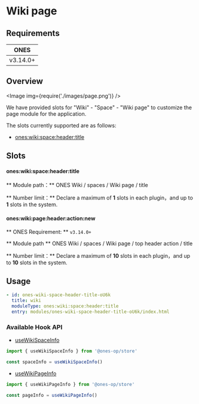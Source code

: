# Wiki page

## Requirements

|   ONES   |
| :------: |
| v3.14.0+ |

## Overview

<Image img={require('./images/page.png')} />

We have provided slots for "Wiki" - "Space" - "Wiki page" to customize the page module for the application.

The slots currently supported are as follows:

- [ones:wiki:space:header:title](#oneswikispaceheadertitle)

## Slots

#### ones:wiki:space:header:title

** Module path：** ONES Wiki / spaces / Wiki page / title

** Number limit：** Declare a maximum of **1** slots in each plugin，and up to **1** slots in the system.

#### ones:wiki:page:header:action:new

** ONES Requirement: ** `v3.14.0+`

** Module path ** ONES Wiki / spaces / Wiki page / top header action / title

** Number limit：** Declare a maximum of **10** slots in each plugin，and up to **10** slots in the system.

## Usage

```yaml
- id: ones-wiki-space-header-title-oU6k
  title: wiki
  moduleType: ones:wiki:space:header:title
  entry: modules/ones-wiki-space-header-title-oU6k/index.html
```

### Available Hook API

- [useWikiSpaceInfo](../../../../../reference/packages/store/store.md#useWikiSpaceInfo)

```ts
import { useWikiSpaceInfo } from '@ones-op/store'

const spaceInfo = useWikiSpaceInfo()
```

- [useWikiPageInfo](../../../../../reference/packages/store/store.md#useWikiPageInfo)

```ts
import { useWikiPageInfo } from '@ones-op/store'

const pageInfo = useWikiPageInfo()
```
